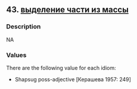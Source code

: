 ## 43. <a href =  'https://agricolamz.github.io/The_Circassian_Isoglosses_Database/43.html'>выделение части из массы</a>
### Description

NA


### Values
There are the following value for each idiom:

* Shapsug poss-adjective [Керашева 1957: 249]

